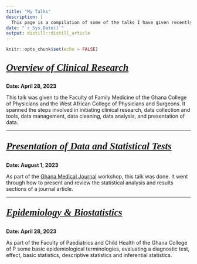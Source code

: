 ```yaml
---
title: "My Talks"
description: |
  This page is a compilation of some of the talks I have given recently. To view the slide deck, please click the headings above the description of the talk.
date: "`r Sys.Date()`"
output: distill::distill_article
---
```


```r
knitr::opts_chunk$set(echo = FALSE)
```

<p style="font-family: times, serif; font-size:20pt; font-style: italic; color: #461220;">
    [**Overview of Clinical Research**](https://fammedtalk1.netlify.app)
</p>

**Date: April 28, 2023**

This talk was given to the Faculty of Family Medicine of the Ghana College of Physicians and the West African College of Physicians and Surgeons. It spanned the steps involved in initiating clinical research, data collection and tools, data management, data cleaning, data analysis, and presentation of data. 

----

<p style="font-family: times, serif; font-size:20pt; font-style: italic; color: #461220;">
    [**Presentation of Data and Statistical Tests**](https://fammedtalk1.netlify.app)
</p>

**Date: August 1, 2023**

As part of the [Ghana Medical Journal](https://www.ajol.info/index.php/gmj) workshop, this talk was done. It went through how to present and review the statistical analysis and results sections of a journal article. 


----

<p style="font-family: times, serif; font-size:20pt; font-style: italic; color: #461220;">
    [**Epidemiology & Biostatistics**](https://fammedtalk1.netlify.app)
</p>

**Date: April 28, 2023**

As part of the Faculty of Paediatrics and Child Health of the Ghana College of P some basic epidemiological terminologies, evaluating a diagnostic test, effect, basic statistics, descriptive statistics and inferential statistics.  

